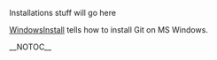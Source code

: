 Installations stuff will go here

[[WindowsInstall]] tells how to install Git on MS Windows.

__NOTOC__